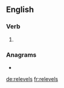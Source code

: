 ==English==

===Verb===
{{head|en|verb form}}

# {{en-third-person singular of|relevel}}

===Anagrams===
* {{l|en|levelers}}

[[de:relevels]]
[[fr:relevels]]